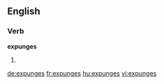 ==English==

===Verb===
'''expunges'''

# {{third-person singular of|[[expunge]]}}

[[de:expunges]]
[[fr:expunges]]
[[hu:expunges]]
[[vi:expunges]]